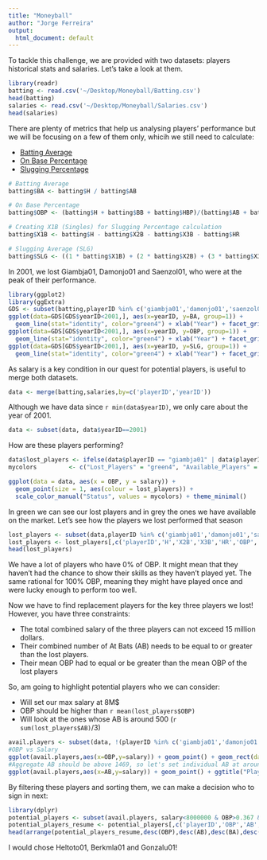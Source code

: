 ```yaml
---
title: "Moneyball"
author: "Jorge Ferreira"
output:
  html_document: default
---
```


To tackle this challenge, we are provided with two datasets: players historical stats and salaries. Let's take a look at them.

```r
library(readr)
batting <- read.csv('~/Desktop/Moneyball/Batting.csv')
head(batting)
salaries <- read.csv('~/Desktop/Moneyball/Salaries.csv')
head(salaries)
```

There are plenty of metrics that help us analysing players' performance but we will be focusing on a few of them only, whicih we still need to calculate:

* [Batting Average](https://en.wikipedia.org/wiki/Batting_average)
* [On Base Percentage](https://en.wikipedia.org/wiki/On-base_percentage)
* [Slugging Percentage](https://en.wikipedia.org/wiki/Slugging_percentage)

```r
# Batting Average
batting$BA <- batting$H / batting$AB

# On Base Percentage
batting$OBP <- (batting$H + batting$BB + batting$HBP)/(batting$AB + batting$BB + batting$HBP + batting$SF)

# Creating X1B (Singles) for Slugging Percentage calculation
batting$X1B <- batting$H - batting$X2B - batting$X3B - batting$HR

# Slugging Average (SLG)
batting$SLG <- ((1 * batting$X1B) + (2 * batting$X2B) + (3 * batting$X3B) + (4 * batting$HR) ) / batting$AB
```

In 2001, we lost Giambja01, Damonjo01 and Saenzol01, who were at the peak of their performance.
```r
library(ggplot2)
library(ggExtra)
GDS <- subset(batting,playerID %in% c('giambja01','damonjo01','saenzol01'))
ggplot(data=GDS[GDS$yearID<2001,], aes(x=yearID, y=BA, group=1)) +
  geom_line(stat="identity", color="green4") + xlab("Year") + facet_grid(~playerID) + theme_bw() + removeGrid() + ggtitle("Batting Average (1994-2001)")
ggplot(data=GDS[GDS$yearID<2001,], aes(x=yearID, y=OBP, group=1)) +
  geom_line(stat="identity", color="green4") + xlab("Year") + facet_grid(~playerID) + theme_bw() + removeGrid() + ggtitle("On Base Percentage (1994-2001)")
ggplot(data=GDS[GDS$yearID<2001,], aes(x=yearID, y=SLG, group=1)) +
  geom_line(stat="identity", color="green4") + xlab("Year") + facet_grid(~playerID) + theme_bw() + removeGrid() + ggtitle("Slugging Percentage (1994-2001)")
```

As salary is a key condition in our quest for potential players, is useful to merge both datasets.
```r
data <- merge(batting,salaries,by=c('playerID','yearID'))
```

Although we have data since `r min(data$yearID)`, we only care about the year of 2001.
```r
data <- subset(data, data$yearID==2001)
```

How are these players performing? 
```r
data$lost_players <- ifelse(data$playerID == "giambja01" | data$playerID == "damonjo01" | data$playerID == "saenzol01", "Lost_Players", "Available_Players")
mycolors         <- c("Lost_Players" = "green4", "Available_Players" = "grey87")

ggplot(data = data, aes(x = OBP, y = salary)) +
  geom_point(size = 1, aes(colour = lost_players)) +
  scale_color_manual("Status", values = mycolors) + theme_minimal()
```

In green we can see our lost players and in grey the ones we have available on the market. 
Let's see how the players we lost performed that season
```r
lost_players <- subset(data,playerID %in% c('giambja01','damonjo01','saenzol01'))
lost_players <- lost_players[,c('playerID','H','X2B','X3B','HR','OBP','SLG','BA','AB')]
head(lost_players)
```

We have a lot of players who have 0% of OBP. It might mean that they haven't had the chance to show their skills as they haven't played yet. The same rational for 100% OBP, meaning they might have played once and were lucky enough to perform too well.

Now we have to find replacement players for the key three players we lost! However, you have three constraints:

* The total combined salary of the three players can not exceed 15 million dollars.
* Their combined number of At Bats (AB) needs to be equal to or greater than the lost players.
* Their mean OBP had to equal or be greater than the mean OBP of the lost players

So, am going to highlight potential players who we can consider:

* Will set our max salary at 8M$
* OBP should be higher than `r mean(lost_players$OBP)`
* Will look at the ones whose AB is around 500 (`r sum(lost_players$AB)`/3)

```r
avail.players <- subset(data, !(playerID %in% c('giambja01','damonjo01','saenzol01')))
#OBP vs Salary
ggplot(avail.players,aes(x=OBP,y=salary)) + geom_point() + geom_rect(data=avail.players, mapping=aes(xmin=0.367, xmax=0.5, ymin=0, ymax=8000000), color="red", alpha=0) + theme_minimal() + ggtitle("Players OBP vs Salary (2001)")
#Aggregate AB should be above 1469, so let's set individual AB at around 500.
ggplot(avail.players,aes(x=AB,y=salary)) + geom_point() + ggtitle("Players AB vs Salary (2001)") + geom_rect(data=avail.players, mapping=aes(xmin=500, xmax=700, ymin=0, ymax=8000000), color="red", alpha=0) + theme_minimal()
```

By filtering these players and sorting them, we can make a decision who to sign in next:
```r
library(dplyr)
potential_players <- subset(avail.players, salary<8000000 & OBP>0.367 & AB>500)
potential_players_resume <- potential_players[,c('playerID','OBP','AB','salary','BA','SLG')]
head(arrange(potential_players_resume,desc(OBP),desc(AB),desc(BA),desc(SLG),salary),10)
```

I would chose Heltoto01, Berkmla01 and Gonzalu01!
